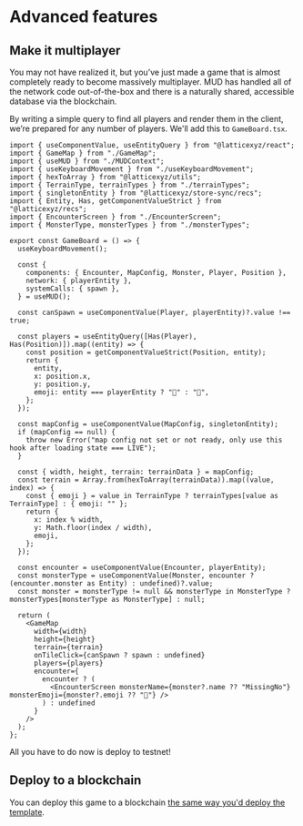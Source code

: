
# Advanced features

## Make it multiplayer

You may not have realized it, but you’ve just made a game that is almost completely ready to become massively multiplayer. MUD has handled all of the network code out-of-the-box and there is a naturally shared, accessible database via the blockchain.

By writing a simple query to find all players and render them in the client, we’re prepared for any number of players. We'll add this to `GameBoard.tsx`.

<CollapseCode>

```tsx filename="packages/client/src/GameBoard.tsx" {1,8,23-31,67} copy showLineNumbers
import { useComponentValue, useEntityQuery } from "@latticexyz/react";
import { GameMap } from "./GameMap";
import { useMUD } from "./MUDContext";
import { useKeyboardMovement } from "./useKeyboardMovement";
import { hexToArray } from "@latticexyz/utils";
import { TerrainType, terrainTypes } from "./terrainTypes";
import { singletonEntity } from "@latticexyz/store-sync/recs";
import { Entity, Has, getComponentValueStrict } from "@latticexyz/recs";
import { EncounterScreen } from "./EncounterScreen";
import { MonsterType, monsterTypes } from "./monsterTypes";

export const GameBoard = () => {
  useKeyboardMovement();

  const {
    components: { Encounter, MapConfig, Monster, Player, Position },
    network: { playerEntity },
    systemCalls: { spawn },
  } = useMUD();

  const canSpawn = useComponentValue(Player, playerEntity)?.value !== true;

  const players = useEntityQuery([Has(Player), Has(Position)]).map((entity) => {
    const position = getComponentValueStrict(Position, entity);
    return {
      entity,
      x: position.x,
      y: position.y,
      emoji: entity === playerEntity ? "🤠" : "🥸",
    };
  });

  const mapConfig = useComponentValue(MapConfig, singletonEntity);
  if (mapConfig == null) {
    throw new Error("map config not set or not ready, only use this hook after loading state === LIVE");
  }

  const { width, height, terrain: terrainData } = mapConfig;
  const terrain = Array.from(hexToArray(terrainData)).map((value, index) => {
    const { emoji } = value in TerrainType ? terrainTypes[value as TerrainType] : { emoji: "" };
    return {
      x: index % width,
      y: Math.floor(index / width),
      emoji,
    };
  });

  const encounter = useComponentValue(Encounter, playerEntity);
  const monsterType = useComponentValue(Monster, encounter ? (encounter.monster as Entity) : undefined)?.value;
  const monster = monsterType != null && monsterType in MonsterType ? monsterTypes[monsterType as MonsterType] : null;

  return (
    <GameMap
      width={width}
      height={height}
      terrain={terrain}
      onTileClick={canSpawn ? spawn : undefined}
      players={players}
      encounter={
        encounter ? (
          <EncounterScreen monsterName={monster?.name ?? "MissingNo"} monsterEmoji={monster?.emoji ?? "💱"} />
        ) : undefined
      }
    />
  );
};
```

</CollapseCode>

All you have to do now is deploy to testnet!

## Deploy to a blockchain

You can deploy this game to a blockchain [the same way you'd deploy the template](/tutorials/minimal/deploy).
